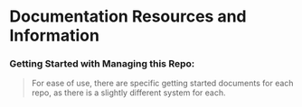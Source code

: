 # Documentation Resources and Information

### Getting Started with Managing this Repo:

> For ease of use, there are specific getting started documents for each repo, as there is a slightly different system for each.
